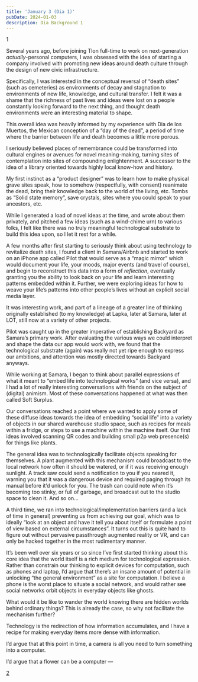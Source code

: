 ```yaml
---
title: 'January 3 (Dia 1)'
pubDate: 2024-01-03
description: Dia Background 1
---
```


1

Several years ago, before joining Tlon full-time to work on next-generation *actually*-personal computers, I was obsessed with the idea of starting a company involved with promoting new ideas around death culture through the design of new civic infrastructure.

Specifically, I was interested in the conceptual reversal of “death sites” (such as cemeteries) as environments of decay and stagnation to environments of new life, knowledge, and cultural transfer. I felt it was a shame that the richness of past lives and ideas were lost on a people constantly looking forward to the next thing, and thought death environments were an interesting material to shape.

This overall idea was heavily informed by my experience with Dia de los Muertos, the Mexican conception of a “day of the dead”, a period of time where the barrier between life and death becomes a little more porous.

I seriously believed places of remembrance could be transformed into cultural engines or avenues for novel meaning-making, turning sites of contemplation into sites of compounding enlightenment. A successor to the idea of a library oriented towards highly local know-how and history.

My first instinct as a “product designer” was to learn how to make physical grave sites speak, how to somehow (respectfully, with consent) reanimate the dead, bring their knowledge back to the world of the living, etc. Tombs as “Solid state memory”, save crystals, sites where you could speak to your ancestors, etc.

While I generated a load of novel ideas at the time, and wrote about them privately, and pitched a few ideas (such as a wind-chime urn) to various folks, I felt like there was no truly meaningful technological substrate to build this idea upon, so I let it rest for a while.

A few months after first starting to seriously think about using technology to revitalize death sites, I found a client in Samara/Airbnb and started to work on an iPhone app called Pilot that would serve as a “magic mirror” which would document your life, your moods, major events (and travel of course), and begin to reconstruct this data into a form of *reflection*, eventually granting you the ability to look back on your life and learn interesting patterns embedded within it. Further, we were exploring ideas for how to weave your life’s patterns into other people’s lives without an explicit social media layer.

It was interesting work, and part of a lineage of a greater line of thinking originally established (to my knowledge) at Lapka, later at Samara, later at LOT, still now at a variety of other projects.

Pilot was caught up in the greater imperative of establishing Backyard as Samara’s primary work. After evaluating the various ways we could interpret and shape the data our app would work with, we found that the technological substrate (again) was really not yet ripe enough to express our ambitions, and attention was mostly directed towards Backyard anyways.

While working at Samara, I began to think about parallel expressions of what it meant to “embed life into technological works” (and vice versa), and I had a lot of really interesting conversations with friends on the subject of (digital) animism. Most of these conversations happened at what was then called Soft Surplus.

Our conversations reached a point where we wanted to apply some of these diffuse ideas towards the idea of embedding “social life” into a variety of objects in our shared warehouse studio space, such as recipes for meals within a fridge, or steps to use a machine within the machine itself. Our first ideas involved scanning QR codes and building small p2p web presence(s) for things like plants. 

The general idea was to technologically facilitate objects speaking for themselves. A plant augmented with this mechanism could broadcast to the local network how often it should be watered, or if it was receiving enough sunlight. A track saw could send a notification to you if you neared it, warning you that it was a dangerous device and required paging through its manual before it’d unlock for you. The trash can could note when it’s becoming too stinky, or full of garbage, and broadcast out to the studio space to clean it. And so on...

A third time, we ran into technological/implementation barriers (and a lack of time in general) preventing us from achieving our goal, which was to ideally “look at an object and have it tell you about itself or formulate a point of view based on external circumstances”. It turns out this is quite hard to figure out without pervasive passthrough augmented reality or VR, and can only be hacked together in the most rudimentary manner.

It’s been well over six years or so since I’ve first started thinking about this core idea that the world itself is a rich medium for technological expression. Rather than constrain our thinking to explicit devices for computation, such as phones and laptop, I’d argue that there’s an insane amount of potential in unlocking “the general environment” as a site for computation. I believe a phone is the worst place to situate a social network, and would rather see social networks orbit objects in everyday objects like ghosts. 

What would it be like to wander the world knowing there are hidden worlds behind ordinary things? This is already the case, so why not facilitate the mechanism further? 

Technology is the redirection of how information accumulates, and I have a recipe for making everyday items more dense with information.

I’d argue that at this point in time, a camera is all you need to turn something into a computer.

I’d argue that a flower can be a computer —

[2](/writing/231215)